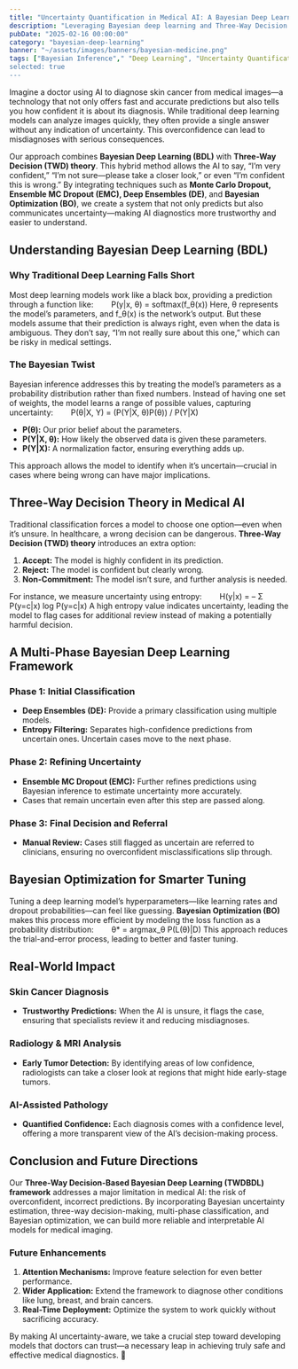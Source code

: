 ```yaml
---
title: "Uncertainty Quantification in Medical AI: A Bayesian Deep Learning Approach"
description: "Leveraging Bayesian deep learning and Three-Way Decision theory to quantify uncertainty in medical AI, ensuring more reliable and interpretable diagnostics for applications like skin cancer detection and radiology."
pubDate: "2025-02-16 00:00:00"
category: "bayesian-deep-learning"
banner: "~/assets/images/banners/bayesian-medicine.png"
tags: ["Bayesian Inference"," "Deep Learning", "Uncertainty Quantification", "Neural Networks", "Subnetwork Inference"]
selected: true
---
```



Imagine a doctor using AI to diagnose skin cancer from medical images—a technology that not only offers fast and accurate predictions but also tells you how confident it is about its diagnosis. While traditional deep learning models can analyze images quickly, they often provide a single answer without any indication of uncertainty. This overconfidence can lead to misdiagnoses with serious consequences.

Our approach combines **Bayesian Deep Learning (BDL)** with **Three-Way Decision (TWD) theory**. This hybrid method allows the AI to say, “I’m very confident,” “I’m not sure—please take a closer look,” or even “I’m confident this is wrong.” By integrating techniques such as **Monte Carlo Dropout, Ensemble MC Dropout (EMC), Deep Ensembles (DE)**, and **Bayesian Optimization (BO)**, we create a system that not only predicts but also communicates uncertainty—making AI diagnostics more trustworthy and easier to understand.

## Understanding Bayesian Deep Learning (BDL)

### Why Traditional Deep Learning Falls Short

Most deep learning models work like a black box, providing a prediction through a function like:
  P(y|x, θ) = softmax(f_θ(x))
Here, θ represents the model’s parameters, and f_θ(x) is the network’s output. But these models assume that their prediction is always right, even when the data is ambiguous. They don’t say, “I’m not really sure about this one,” which can be risky in medical settings.

### The Bayesian Twist

Bayesian inference addresses this by treating the model’s parameters as a probability distribution rather than fixed numbers. Instead of having one set of weights, the model learns a range of possible values, capturing uncertainty:
  P(θ|X, Y) = (P(Y|X, θ)P(θ)) / P(Y|X)
- **P(θ):** Our prior belief about the parameters.
- **P(Y|X, θ):** How likely the observed data is given these parameters.
- **P(Y|X):** A normalization factor, ensuring everything adds up.

This approach allows the model to identify when it’s uncertain—crucial in cases where being wrong can have major implications.

## Three-Way Decision Theory in Medical AI

Traditional classification forces a model to choose one option—even when it’s unsure. In healthcare, a wrong decision can be dangerous. **Three-Way Decision (TWD) theory** introduces an extra option:
1. **Accept:** The model is highly confident in its prediction.
2. **Reject:** The model is confident but clearly wrong.
3. **Non-Commitment:** The model isn’t sure, and further analysis is needed.

For instance, we measure uncertainty using entropy:
  H(y|x) = – Σ P(y=c|x) log P(y=c|x)
A high entropy value indicates uncertainty, leading the model to flag cases for additional review instead of making a potentially harmful decision.

## A Multi-Phase Bayesian Deep Learning Framework

### Phase 1: Initial Classification
- **Deep Ensembles (DE):** Provide a primary classification using multiple models.
- **Entropy Filtering:** Separates high-confidence predictions from uncertain ones. Uncertain cases move to the next phase.

### Phase 2: Refining Uncertainty
- **Ensemble MC Dropout (EMC):** Further refines predictions using Bayesian inference to estimate uncertainty more accurately.
- Cases that remain uncertain even after this step are passed along.

### Phase 3: Final Decision and Referral
- **Manual Review:** Cases still flagged as uncertain are referred to clinicians, ensuring no overconfident misclassifications slip through.

## Bayesian Optimization for Smarter Tuning

Tuning a deep learning model’s hyperparameters—like learning rates and dropout probabilities—can feel like guessing. **Bayesian Optimization (BO)** makes this process more efficient by modeling the loss function as a probability distribution:
  θ* = argmax_θ P(L(θ)|D)
This approach reduces the trial-and-error process, leading to better and faster tuning.

## Real-World Impact

### Skin Cancer Diagnosis
- **Trustworthy Predictions:** When the AI is unsure, it flags the case, ensuring that specialists review it and reducing misdiagnoses.
  
### Radiology & MRI Analysis
- **Early Tumor Detection:** By identifying areas of low confidence, radiologists can take a closer look at regions that might hide early-stage tumors.

### AI-Assisted Pathology
- **Quantified Confidence:** Each diagnosis comes with a confidence level, offering a more transparent view of the AI’s decision-making process.

## Conclusion and Future Directions

Our **Three-Way Decision-Based Bayesian Deep Learning (TWDBDL) framework** addresses a major limitation in medical AI: the risk of overconfident, incorrect predictions. By incorporating Bayesian uncertainty estimation, three-way decision-making, multi-phase classification, and Bayesian optimization, we can build more reliable and interpretable AI models for medical imaging.

### Future Enhancements
1. **Attention Mechanisms:** Improve feature selection for even better performance.
2. **Wider Application:** Extend the framework to diagnose other conditions like lung, breast, and brain cancers.
3. **Real-Time Deployment:** Optimize the system to work quickly without sacrificing accuracy.

By making AI uncertainty-aware, we take a crucial step toward developing models that doctors can trust—a necessary leap in achieving truly safe and effective medical diagnostics. 🚀